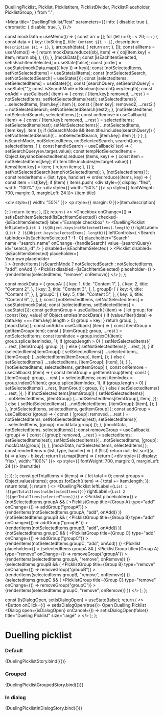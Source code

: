
  DuellingPicklist,
  Picklist,
  PicklistItem,
  PicklistDivider,
  PicklistPlaceholder,
  PicklistGroup,
} from ".";

<Meta
  title="DuellingPicklist/Test"
  parameters={{
    info: { disable: true },
    chromatic: {
      disable: true,
    },
  }}
/>

  const mockData = useMemo(() => {
    const arr = [];
    for (let i = 0; i < 20; i++) {
      const data = {
        key: i.toString(),
        title: `Content ${i + 1}`,
        description: `Description ${i + 1}`,
      };
      arr.push(data);
    }
    return arr;
  }, []);
  const allItems = useMemo(() => {
    return mockData.reduce((obj, item) => {
      obj[item.key] = item;
      return obj;
    }, {});
  }, [mockData]);
  const [isEachItemSelected, setIsEachItemSelected] = useState(false);
  const [order] = useState(mockData.map(({ key }) => key));
  const [notSelectedItems, setNotSelectedItems] = useState(allItems);
  const [notSelectedSearch, setNotSelectedSearch] = useState({});
  const [selectedItems, setSelectedItems] = useState({});
  const [searchQuery, setSearchQuery] = useState("");
  const isSearchMode = Boolean(searchQuery.length);
  const onAdd = useCallback(
    (item) => {
      const { [item.key]: removed, ...rest } = notSelectedItems;
      setNotSelectedItems(rest);
      setSelectedItems({ ...selectedItems, [item.key]: item });
      const { [item.key]: removed2, ...rest2 } = notSelectedSearch;
      setNotSelectedSearch(rest2);
    },
    [notSelectedItems, notSelectedSearch, selectedItems]
  );
  const onRemove = useCallback(
    (item) => {
      const { [item.key]: removed, ...rest } = selectedItems;
      setSelectedItems(rest);
      setNotSelectedItems({ ...notSelectedItems, [item.key]: item });
      if (isSearchMode && item.title.includes(searchQuery)) {
        setNotSelectedSearch({ ...notSelectedSearch, [item.key]: item });
      }
    },
    [
      isSearchMode,
      notSelectedItems,
      notSelectedSearch,
      searchQuery,
      selectedItems,
    ]
  );
  const handleSearch = useCallback(
    (ev) => {
      setSearchQuery(ev.target.value);
      const tempNotSelectedItems = Object.keys(notSelectedItems).reduce(
        (items, key) => {
          const item = notSelectedItems[key];
          if (item.title.includes(ev.target.value)) {
            items[item.key] = item;
          }
          return items;
        },
        {}
      );
      setNotSelectedSearch(tempNotSelectedItems);
    },
    [notSelectedItems]
  );
  const renderItems = (list, type, handler) =>
    order.reduce((items, key) => {
      const item = list[key];
      if (item) {
        items.push(
          <PicklistItem key={key} type={type} item={item} onChange={handler}>
            <div style={{ display: "flex", width: "100%" }}>
              <div style={{ width: "50%" }}>
                <p style={{ fontWeight: 700, margin: 0, marginLeft: 24 }}>
                  {item.title}
                </p>
              </div>
              <div style={{ width: "50%" }}>
                <p style={{ margin: 0 }}>{item.description}</p>
              </div>
            </div>
          </PicklistItem>
        );
      }
      return items;
    }, []);
  return (
    <>
      <Checkbox
        onChange={() => setIsEachItemSelected(!isEachItemSelected)}
        checked={isEachItemSelected}
        label="Example checkbox"
      />
      <DuellingPicklist
        leftLabel={`List 1 (${Object.keys(notSelectedItems).length})`}
        rightLabel={`List 2 (${Object.keys(selectedItems).length})`}
        leftControls={
          <Search
            tabIndex={isEachItemSelected ? -1 : 0}
            placeholder="Search"
            name="search_name"
            onChange={handleSearch}
            value={searchQuery}
            id="search_id"
          />
        }
        disabled={isEachItemSelected}
      >
        <Picklist
          disabled={isEachItemSelected}
          placeholder={<div>Your own placeholder</div>}
        >
          {renderItems(
            isSearchMode ? notSelectedSearch : notSelectedItems,
            "add",
            onAdd
          )}
        </Picklist>
        <PicklistDivider />
        <Picklist
          disabled={isEachItemSelected}
          placeholder={<PicklistPlaceholder text="Nothing to see here" />}
        >
          {renderItems(selectedItems, "remove", onRemove)}
        </Picklist>
      </DuellingPicklist>
    </>
  );
};

  const mockData = {
    groupA: [
      {
        key: 1,
        title: "Content 1",
      },
      {
        key: 2,
        title: "Content 2",
      },
      {
        key: 3,
        title: "Content 3",
      },
    ],
    groupB: [
      {
        key: 4,
        title: "Content 4",
      },
    ],
    groupC: [
      {
        key: 5,
        title: "Content 5",
      },
      {
        key: 6,
        title: "Content 6",
      },
    ],
  };
  const [notSelectedItems, setNotSelectedItems] = useState(mockData);
  const [selectedItems, setSelectedItems] = useState({});
  const getItemGroup = useCallback(
    (item) => {
      let group;
      for (const [key, value] of Object.entries(mockData)) {
        if (value.filter((data) => data.key === item.key).length > 0)
          group = key;
      }
      return group;
    },
    [mockData]
  );
  const onAdd = useCallback(
    (item) => {
      const itemGroup = getItemGroup(item);
      const { [itemGroup]: group, ...rest } = notSelectedItems;
      const itemIndex = group.indexOf(item);
      group.splice(itemIndex, 1);
      if (group.length > 0) {
        setNotSelectedItems({
          ...rest,
          [itemGroup]: group,
        });
      } else {
        setNotSelectedItems({
          ...rest,
        });
      }
      if (selectedItems[itemGroup]) {
        setSelectedItems({
          ...selectedItems,
          [itemGroup]: [...selectedItems[itemGroup], item],
        });
      } else {
        setSelectedItems({
          ...selectedItems,
          [itemGroup]: [item],
        });
      }
    },
    [notSelectedItems, selectedItems, getItemGroup]
  );
  const onRemove = useCallback(
    (item) => {
      const itemGroup = getItemGroup(item);
      const { [itemGroup]: group, ...rest } = selectedItems;
      const itemIndex = group.indexOf(item);
      group.splice(itemIndex, 1);
      if (group.length > 0) {
        setSelectedItems({
          ...rest,
          [itemGroup]: group,
        });
      } else {
        setSelectedItems({
          ...rest,
        });
      }
      if (notSelectedItems[itemGroup]) {
        setNotSelectedItems({
          ...notSelectedItems,
          [itemGroup]: [...notSelectedItems[itemGroup], item],
        });
      } else {
        setNotSelectedItems({
          ...notSelectedItems,
          [itemGroup]: [item],
        });
      }
    },
    [notSelectedItems, selectedItems, getItemGroup]
  );
  const addGroup = useCallback(
    (group) => {
      const { [group]: removed, ...rest } = notSelectedItems;
      setNotSelectedItems(rest);
      setSelectedItems({ ...selectedItems, [group]: mockData[group] });
    },
    [mockData, notSelectedItems, selectedItems]
  );
  const removeGroup = useCallback(
    (group) => {
      const { [group]: removed, ...rest } = selectedItems;
      setSelectedItems(rest);
      setNotSelectedItems({ ...notSelectedItems, [group]: mockData[group] });
    },
    [mockData, notSelectedItems, selectedItems]
  );
  const renderItems = (list, type, handler) => {
    if (!list) return null;
    list.sort((a, b) => a.key - b.key);
    return list.map((item) => {
      return (
        <PicklistItem key={item.key} type={type} item={item} onChange={handler}>
          <div style={{ display: "flex", width: "100%" }}>
            <p style={{ fontWeight: 700, margin: 0, marginLeft: 24 }}>
              {item.title}
            </p>
          </div>
        </PicklistItem>
      );
    });
  };
  const getTotalItems = (items) => {
    let total = 0;
    const groups = Object.values(items);
    groups.forEach((item) => {
      total += item.length;
    });
    return total;
  };
  return (
    <>
      <DuellingPicklist
        leftLabel={`List 1 (${getTotalItems(notSelectedItems)})`}
        rightLabel={`List 2 (${getTotalItems(selectedItems)})`}
      >
        <Picklist
          placeholder={<PicklistPlaceholder text="Nothing to see here" />}
        >
          {notSelectedItems.groupA && (
            <PicklistGroup
              title={<Typography variant="b">Group A</Typography>}
              type="add"
              onChange={() => addGroup("groupA")}
            >
              {renderItems(notSelectedItems.groupA, "add", onAdd)}
            </PicklistGroup>
          )}
          {notSelectedItems.groupB && (
            <PicklistGroup
              title={<Typography variant="b">Group B</Typography>}
              type="add"
              onChange={() => addGroup("groupB")}
            >
              {renderItems(notSelectedItems.groupB, "add", onAdd)}
            </PicklistGroup>
          )}
          {notSelectedItems.groupC && (
            <PicklistGroup
              title={<Typography variant="b">Group C</Typography>}
              type="add"
              onChange={() => addGroup("groupC")}
            >
              {renderItems(notSelectedItems.groupC, "add", onAdd)}
            </PicklistGroup>
          )}
        </Picklist>
        <PicklistDivider />
        <Picklist
          placeholder={<PicklistPlaceholder text="Nothing to see here" />}
        >
          {selectedItems.groupA && (
            <PicklistGroup
              title={<Typography variant="b">Group A</Typography>}
              type="remove"
              onChange={() => removeGroup("groupA")}
            >
              {renderItems(selectedItems.groupA, "remove", onRemove)}
            </PicklistGroup>
          )}
          {selectedItems.groupB && (
            <PicklistGroup
              title={<Typography variant="b">Group B</Typography>}
              type="remove"
              onChange={() => removeGroup("groupB")}
            >
              {renderItems(selectedItems.groupB, "remove", onRemove)}
            </PicklistGroup>
          )}
          {selectedItems.groupC && (
            <PicklistGroup
              title={<Typography variant="b">Group C</Typography>}
              type="remove"
              onChange={() => removeGroup("groupC")}
            >
              {renderItems(selectedItems.groupC, "remove", onRemove)}
            </PicklistGroup>
          )}
        </Picklist>
      </DuellingPicklist>
    </>
  );
};

  const [isDialogOpen, setIsDialogOpen] = useState(false);
  return (
    <>
      <Button onClick={() => setIsDialogOpen(true)}>
        Open Duelling Picklist
      </Button>
      <Dialog
        open={isDialogOpen}
        onCancel={() => setIsDialogOpen(false)}
        title="Dueling Picklist"
        size="large"
      >
        <Default />
      </Dialog>
    </>
  );
};

# Duelling picklist

### Default

<Preview>
  <Story
    name="default"
    parameters={{
      chromatic: {
        disable: false,
      },
    }}
  >
    {DuelingPicklistStory.bind({})}
  </Story>
</Preview>

### Grouped

<Preview>
  <Story
    name="grouped"
    parameters={{
      chromatic: {
        disable: false,
      },
    }}
  >
    {DuelingPicklistGroupedStory.bind({})}
  </Story>
</Preview>

### In dialog

<Preview>
  <Story name="in dialog">{DuelingPicklistInDialogStory.bind({})}</Story>
</Preview>
